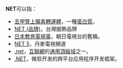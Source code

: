'''NET'''可以指：
*[[去甲腎上腺素轉運體|去甲腎上腺素轉運體]]，一種[[蛋白質|蛋白質]]。
*[[NET_(品牌)|NET (品牌)]]，台灣服飾品牌
*[[朝日電視台|日本教育電視臺]]，朝日電視台的舊稱。
*[[NET_5|NET 5]]，丹麥電視頻道
*[[.net|.net]]，[[互聯網|互聯網]]的[[通用頂級域|通用頂級域]]之一。
*[[.NET|.NET]]，微软开发的跨平台应用程序开发框架。

{{Disambig|三字拉丁字母縮寫消歧義}}